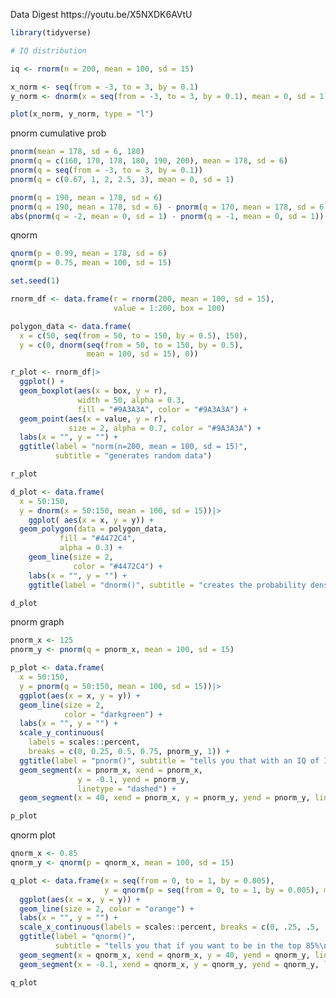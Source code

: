 Data Digest
https://youtu.be/X5NXDK6AVtU

```r
library(tidyverse)
```


```r
# IQ distribution

iq <- rnorm(n = 200, mean = 100, sd = 15)

```
```r
x_norm <- seq(from = -3, to = 3, by = 0.1)
y_norm <- dnorm(x = seq(from = -3, to = 3, by = 0.1), mean = 0, sd = 1)

plot(x_norm, y_norm, type = "l")
```

pnorm cumulative prob

```r
pnorm(mean = 178, sd = 6, 180)
pnorm(q = c(160, 170, 178, 180, 190, 200), mean = 178, sd = 6)
pnorm(q = seq(from = -3, to = 3, by = 0.1))
pnorm(q = c(0.67, 1, 2, 2.5, 3), mean = 0, sd = 1)

pnorm(q = 190, mean = 178, sd = 6)
pnorm(q = 190, mean = 178, sd = 6) - pnorm(q = 170, mean = 178, sd = 6)
abs(pnorm(q = -2, mean = 0, sd = 1) - pnorm(q = -1, mean = 0, sd = 1))
```
qnorm

```r
qnorm(p = 0.99, mean = 178, sd = 6)
qnorm(p = 0.75, mean = 100, sd = 15)
```
```r
set.seed(1)

rnorm_df <- data.frame(r = rnorm(200, mean = 100, sd = 15),
                       value = 1:200, box = 100)

polygon_data <- data.frame(
  x = c(50, seq(from = 50, to = 150, by = 0.5), 150),
  y = c(0, dnorm(seq(from = 50, to = 150, by = 0.5),
                 mean = 100, sd = 15), 0))

r_plot <- rnorm_df|>
  ggplot() +
  geom_boxplot(aes(x = box, y = r),
               width = 50, alpha = 0.3,
               fill = "#9A3A3A", color = "#9A3A3A") +
  geom_point(aes(x = value, y = r),
             size = 2, alpha = 0.7, color = "#9A3A3A") +
  labs(x = "", y = "") +
  ggtitle(label = "norm(n=200, mean = 100, sd = 15)",
          subtitle = "generates random data")

r_plot
```
```r
d_plot <- data.frame(
  x = 50:150,
  y = dnorm(x = 50:150, mean = 100, sd = 15))|>
    ggplot( aes(x = x, y = y)) +
  geom_polygon(data = polygon_data,
           fill = "#4472C4",
           alpha = 0.3) +
    geom_line(size = 2,
              color = "#4472C4") +
    labs(x = "", y = "") +
    ggtitle(label = "dnorm()", subtitle = "creates the probability density function (PDF), \nwhere the area on the curve sums to 1.")

d_plot
```

pnorm graph
```r
pnorm_x <- 125
pnorm_y <- pnorm(q = pnorm_x, mean = 100, sd = 15)

p_plot <- data.frame(
  x = 50:150,
  y = pnorm(q = 50:150, mean = 100, sd = 15))|>
  ggplot(aes(x = x, y = y)) +
  geom_line(size = 2,
            color = "darkgreen") +
  labs(x = "", y = "") +
  scale_y_continuous(
    labels = scales::percent,
    breaks = c(0, 0.25, 0.5, 0.75, pnorm_y, 1)) +
  ggtitle(label = "pnorm()", subtitle = "tells you that with an IQ of 125\nyou are at the top 95.2%") +
  geom_segment(x = pnorm_x, xend = pnorm_x,
               y = -0.1, yend = pnorm_y,
               linetype = "dashed") +
  geom_segment(x = 40, xend = pnorm_x, y = pnorm_y, yend = pnorm_y, linetype = "dashed")

p_plot
```

qnorm plot
```r
qnorm_x <- 0.85
qnorm_y <- qnorm(p = qnorm_x, mean = 100, sd = 15)

q_plot <- data.frame(x = seq(from = 0, to = 1, by = 0.005),
                     y = qnorm(p = seq(from = 0, to = 1, by = 0.005), mean = 100, sd = 15))|>
  ggplot(aes(x = x, y = y)) +
  geom_line(size = 2, color = "orange") +
  labs(x = "", y = "") +
  scale_x_continuous(labels = scales::percent, breaks = c(0, .25, .5, .75, qnorm_x, 1)) +
  ggtitle(label = "qnorm()",
          subtitle = "tells you that if you want to be in the top 85%\nyou need an IQ of 116") +
  geom_segment(x = qnorm_x, xend = qnorm_x, y = 40, yend = qnorm_y, linetype = "dashed") +
  geom_segment(x = -0.1, xend = qnorm_x, y = qnorm_y, yend = qnorm_y, linetype = "dashed")

q_plot
```

